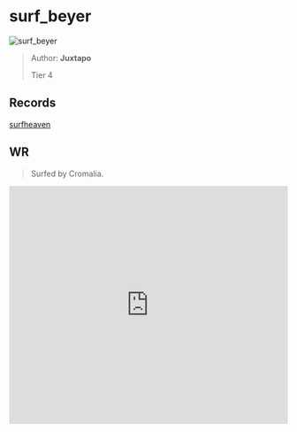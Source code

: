 
# surf_beyer

![surf_beyer](https://raw.githubusercontent.com/Sayt123/SurfMapPics/Maps-and-bonuses/csgo/surf_beyer.jpg)

> Author: **Juxtapo**
>
> Tier 4

## Records

[surfheaven](https://surfheaven.eu/map/surf_beyer)

## WR

> Surfed by Cromalia.

<iframe
width="100%"
height="430"
src="https://www.youtube.com/embed/blpkunDyUec"
frameborder="0"
allow="accelerometer; autoplay; clipboard-write; encrypted-media; gyroscope; picture-in-picture"
allowFullScreen
/>

```md

[Surf Timer] - Cromalia finished in 01:18:40 (WR -00:00:64). Improving by 00:01:91
[Surf Timer] - Cromalia beat the map record! Rank: 1/693

Previous WR holder: greenvoid


```
                